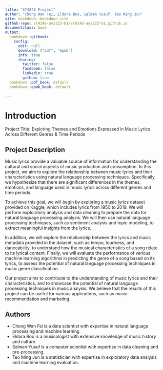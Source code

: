```yaml
---
title: "ST4248 Project"
author: "Chong Wan Fei, Eldora Boo, Salman Yusuf, Teo Ming Jun"
site: bookdown::bookdown_site
github-repo: st4248-ay2223-b1/st4248-ay2223-b1.github.io
documentclass: book
output:
  bookdown::gitbook:
    config:
      edit: null
      download: ["pdf", "epub"]
      info: true
      sharing:
        twitter: false
        facebook: false
        linkedin: true
        github: true
  bookdown::pdf_book: default
  bookdown::epub_book: default
    
---
```


# Introduction

Project Title: Exploring Themes and Emotions Expressed in Music Lyrics Across Different Genres & Time Periods

## Project Description

Music lyrics provide a valuable source of information for understanding the cultural and social aspects of music production and consumption. In this project, we aim to explore the relationship between music lyrics and their characteristics using natural language processing techniques. Specifically, we hypothesize that there are significant differences in the themes, emotions, and language used in music lyrics across different genres and time periods.

To achieve this goal, we will begin by exploring a music lyrics dataset provided on Kaggle, which includes lyrics from 1950 to 2019. We will perform exploratory analysis and data cleaning to prepare the data for natural language processing analysis. We will then use natural language processing techniques, such as sentiment analysis and topic modeling, to extract meaningful insights from the lyrics.

In addition, we will explore the relationship between the lyrics and music metadata provided in the dataset, such as tempo, loudness, and danceability, to understand how the musical characteristics of a song relate to its lyrical content. Finally, we will evaluate the performance of various machine learning algorithms in predicting the genre of a song based on its lyrics, to assess the potential of natural language processing techniques in music genre classification.

Our project aims to contribute to the understanding of music lyrics and their characteristics, and to showcase the potential of natural language processing techniques in music analysis. We believe that the results of this project can be useful for various applications, such as music recommendation and marketing.

## Authors
- Chong Wan Fei is a data scientist with expertise in natural language processing and machine learning.
- Eldora Boo is a musicologist with extensive knowledge of music history and culture.
- Salman Yusuf is a computer scientist with expertise in data cleaning and pre-processing. 
- Teo Ming Jun is a statistician with expertise in exploratory data analysis and machine learning evaluation.
